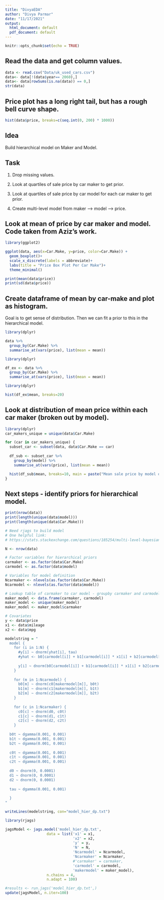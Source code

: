```yaml
---
title: "DivyaEDA"
author: "Divya Parmar"
date: "11/17/2021"
output:
  html_document: default
  pdf_document: default
---
```


```r
knitr::opts_chunk$set(echo = TRUE)
```

## Read the data and get column values.

```r
data <- read.csv("Data/uk_used_cars.csv")
data<- data[!(data$year== 2060),]
data<- data[rowSums(is.na(data)) == 0,]
str(data)
```

## Price plot has a long right tail, but has a rough bell curve shape.

```r
hist(data$price, breaks=c(seq.int(0, 200) * 1000))
```

## Idea 

Build hierarchical model on Maker and Model.

## Task

1. Drop missing values.

2. Look at quartiles of sale price by car maker to get prior.

3. Look at quartiles of sale price by car model for each car maker to get prior.

4. Create multi-level model from maker --> model --> price. 

## Look at mean of price by car maker and model. Code taken from Aziz's work. 

```r

library(ggplot2)

ggplot(data, aes(x=Car.Make, y=price, color=Car.Make)) +
  geom_boxplot()+
  scale_x_discrete(labels = abbreviate)+
  labs(title = "Price Box Plot Per Car Make")+
  theme_minimal()

print(mean(data$price))
print(sd(data$price))
```
## Create dataframe of mean by car-make and plot as histogram.

Goal is to get sense of distribution. Then we can fit a prior to this in the hierarchical model.

```r
library(dplyr)

data %>% 
  group_by(Car.Make) %>%
  summarise_at(vars(price), list(mean = mean))
```

```r
library(dplyr)

df_ex <- data %>% 
  group_by(Car.Make) %>%
  summarise_at(vars(price), list(mean = mean))
```

```r
library(dplyr)

hist(df_ex$mean, breaks=20)
```

## Look at distribution of mean price within each car maker (broken out by model).

```r

library(dplyr)
car_makers_unique = unique(data$Car.Make)

for (car in car_makers_unique) {
  subset_car <- subset(data, data$Car.Make == car)
  
  df_sub <- subset_car %>%
    group_by(model) %>%
    summarise_at(vars(price), list(mean = mean))

  hist(df_sub$mean, breaks=10, main = paste("Mean sale price by model of", car))  
}

```


## Next steps - identify priors for hierarchical model.

``` r

print(nrow(data))
print(length(unique(data$model)))
print(length(unique(data$Car.Make)))

```



``` r

# Need rjags to build model
# One helpful link:
# https://stats.stackexchange.com/questions/185254/multi-level-bayesian-hierarchical-regression-using-rjags

N <- nrow(data)

# Factor variables for hierarchical priors
carmaker <- as.factor(data$Car.Make)
carmodel <- as.factor(data$model)

# Variables for model definition
Ncarmaker <- nlevels(as.factor(data$Car.Make))
Ncarmodel <- nlevels(as.factor(data$model))

# Lookup table of carmaker to car model - groupby carmaker and carmodel to get 195 obs
maker_model <- data.frame(carmaker, carmodel)
maker_model <- unique(maker_model)
maker_model <- maker_model$carmaker

# Covariates
y <- data$price
x1 <- data$mileage
x2 <- data$mpg

```


``` r

modelstring = "
  model {
    for (i in 1:N) {
      #y[i] ~ dnorm(yhat[i], tau)
      #yhat <- b0[carmodel[i]] + b1[carmodel[i]] * x1[i] + b2[carmodel[i]] * x2[i]
      
      y[i] ~ dnorm(b0[carmodel[i]] + b1[carmodel[i]] * x1[i] + b2[carmodel[i]] * x2[i], tau)
    }
    
    for (m in 1:Ncarmodel) {
      b0[m] ~ dnorm(c0[makermodel[m]], b0t) 
      b1[m] ~ dnorm(c1[makermodel[m]], b1t) 
      b2[m] ~ dnorm(c2[makermodel[m]], b2t) 
    }
    
    for (c in 1:Ncarmaker) {
      c0[c] ~ dnorm(d0, c0t)
      c1[c] ~ dnorm(d1, c1t)
      c2[c] ~ dnorm(d2, c2t)
    }
  
  b0t ~ dgamma(0.001, 0.001)
  b1t ~ dgamma(0.001, 0.001)
  b2t ~ dgamma(0.001, 0.001)
  
  c0t ~ dgamma(0.001, 0.001)
  c1t ~ dgamma(0.001, 0.001)
  c2t ~ dgamma(0.001, 0.001)
  
  d0 ~ dnorm(0, 0.0001)
  d1 ~ dnorm(0, 0.0001)
  d2 ~ dnorm(0, 0.0001)
  
  tau ~ dgamma(0.001, 0.001)
  
  }
"

writeLines(modelstring, con="model_hier_dp.txt")

```

```r

library(rjags)

jagsModel <- jags.model('model_hier_dp.txt',
                   data = list('x1' = x1,
                               'x2' = x2,
                               'y' = y,
                               'N' = N,
                               'Ncarmodel' = Ncarmodel,
                               'Ncarmaker' = Ncarmaker,
                               #'carmaker' = carmaker,
                               'carmodel' = carmodel,
                               'makermodel' = maker_model),
                   n.chains = 4,
                   n.adapt = 100)


```

```r

#results <- run.jags('model_hier_dp.txt',)
update(jagsModel, n.iter=100)

```